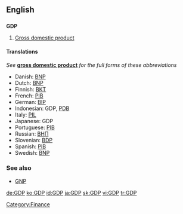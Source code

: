 ==English==

==={{initialism}}===
'''GDP'''
{{wikipedia}}

# [[Gross domestic product]]

====Translations====
''See'' '''[[gross domestic product]]''' ''for the full forms of these abbreviations''
{{top}}
*Danish: [[BNP]]
*Dutch: [[BNP]]
*Finnish: [[BKT]]
*French: [[PIB]] {{m}}
*German: [[BIP]]
*Indonesian: GDP, [[PDB]]
*Italy: [[PIL]]
*Japanese: GDP
*Portuguese: [[PIB]]
*Russian: [[ВНП]]
*Slovenian: [[BDP]]
*Spanish: [[PIB]]
*Swedish: [[BNP]]
{{bottom}}

===See also===
*[[GNP]]

[[Category:Finance]]

[[de:GDP]]
[[ko:GDP]]
[[id:GDP]]
[[ja:GDP]]
[[sk:GDP]]
[[vi:GDP]]
[[tr:GDP]]